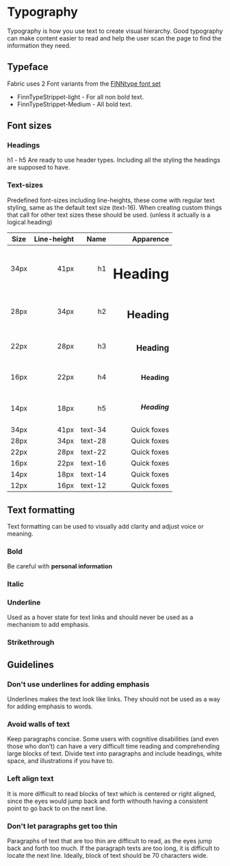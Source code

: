 # Typography

Typography is how you use text to create visual hierarchy. Good typography can make content easier to read and help the user scan the page to find the information they need.

<TableOfContents />

## Typeface

Fabric uses 2 Font variants from the [FINNtype font set](https://github.schibsted.io/finn/static-assets/tree/master/cdn-files/fonts)

- FinnTypeStrippet-light - For all non bold text.
- FinnTypeStrippet-Medium - All bold text.

## Font sizes

### Headings

h1 - h5 Are ready to use header types. Including all the styling the headings are supposed to have.

### Text-sizes

Predefined font-sizes including line-heights, these come with regular text styling, same as the default text size (text-16). When creating custom things that call for other text sizes these should be used. (unless it actually is a logical heading)

| Size | Line-height |    Name |                                Apparence |
| ---- | ----------: | ------: | ---------------------------------------: |
| 34px |        41px |      h1 |             <h1 class="m-0">Heading</h1> |
| 28px |        34px |      h2 |             <h2 class="m-0">Heading</h2> |
| 22px |        28px |      h3 |             <h3 class="m-0">Heading</h3> |
| 16px |        22px |      h4 |             <h4 class="m-0">Heading</h4> |
| 14px |        18px |      h5 |             <h5 class="m-0">Heading</h5> |
| 34px |        41px | text-34 | <span class="text-34">Quick foxes</span> |
| 28px |        34px | text-28 | <span class="text-28">Quick foxes</span> |
| 22px |        28px | text-22 | <span class="text-22">Quick foxes</span> |
| 16px |        22px | text-16 | <span class="text-16">Quick foxes</span> |
| 14px |        18px | text-14 | <span class="text-14">Quick foxes</span> |
| 12px |        16px | text-12 | <span class="text-12">Quick foxes</span> |

## Text formatting

Text formatting can be used to visually add clarity and adjust voice or meaning.

### Bold


  Be careful with <strong>personal information</strong>


### Italic

### Underline

Used as a hover state for text links and should never be used as a mechanism to add emphasis.

### Strikethrough

## Guidelines

### Don't use underlines for adding emphasis

Underlines makes the text look like links. They should not be used as a way for adding emphasis to words.

### Avoid walls of text

Keep paragraphs concise. Some users with cognitive disabilities (and even those who don’t) can have a very difficult time reading and comprehending large blocks of text.
Divide text into paragraphs and include headings, white space, and illustrations if you have to.

### Left align text

It is more difficult to read blocks of text which is centered or right aligned, since the eyes would jump back and forth withouth having a consistent point to go back to on the next line.

### Don't let paragraphs get too thin

Paragraphs of text that are too thin are difficult to read, as the eyes jump back and forth too much. If the paragraph texts are too long, it is difficult to locate the next line. Ideally, block of text should be 70 characters wide.
